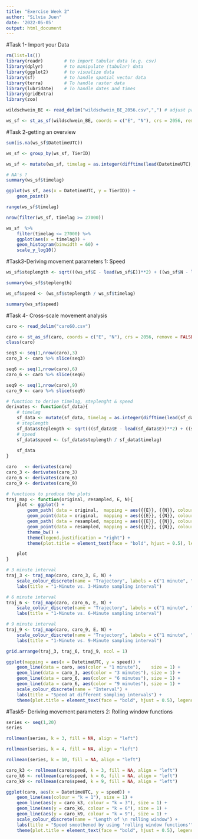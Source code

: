 ```yaml
---
title: "Exercise Week 2"
author: "Silvia Juen"
date: '2022-05-05'
output: html_document
---
```

#Task 1- Import your Data
```r
rm(list=ls())
library(readr)        # to import tabular data (e.g. csv)
library(dplyr)        # to manipulate (tabular) data
library(ggplot2)      # to visualize data
library(sf)           # to handle spatial vector data
library(terra)        # To handle raster data
library(lubridate)    # To handle dates and times
library(gridExtra)
library(zoo)
```

```r
wildschwein_BE <- read_delim("wildschwein_BE_2056.csv",",") # adjust path

ws_sf <- st_as_sf(wildschwein_BE, coords = c("E", "N"), crs = 2056, remove = FALSE)
```







#Task 2-getting an overview

```r
sum(is.na(ws_sf$DatetimeUTC))
```

```r
ws_sf <- group_by(ws_sf, TierID)

ws_sf <- mutate(ws_sf, timelag = as.integer(difftime(lead(DatetimeUTC), DatetimeUTC, units = "secs")))

# NA's ?
summary(ws_sf$timelag)
```

```r
ggplot(ws_sf, aes(x = DatetimeUTC, y = TierID)) +
    geom_point()
```


```r
range(ws_sf$timelag)
```

```r
nrow(filter(ws_sf, timelag >= 27000))
```

```r
ws_sf  %>%
    filter(timelag <= 27000) %>%
    ggplot(aes(x = timelag)) +
    geom_histogram(binwidth = 60) +
    scale_y_log10()
```








#Task3-Deriving movement parameters 1: Speed

```r
ws_sf$steplength <- sqrt(((ws_sf$E - lead(ws_sf$E))**2) + ((ws_sf$N - lead(ws_sf$N))**2)) 

summary(ws_sf$steplength)
```


```r
ws_sf$speed <- (ws_sf$steplength / ws_sf$timelag)

summary(ws_sf$speed)
```




#Task 4- Cross-scale movement analysis

```r
caro <- read_delim("caro60.csv")
```


```r
caro <- st_as_sf(caro, coords = c("E", "N"), crs = 2056, remove = FALSE)
class(caro)
```

```r
seq3 <- seq(1,nrow(caro),3)
caro_3 <- caro %>% slice(seq3)
```


```r
seq6 <- seq(1,nrow(caro),6)
caro_6 <- caro %>% slice(seq6)
```

```r
seq9 <- seq(1,nrow(caro),9)
caro_9 <- caro %>% slice(seq9)
```

```r
# function to derive timelag, steplenght & speed
derivates <- function(sf_data){
    # timelag
    sf_data <- mutate(sf_data, timelag = as.integer(difftime(lead(sf_data$DatetimeUTC), sf_data$DatetimeUTC, units = "secs")))
    # steplength
    sf_data$steplength <- sqrt(((sf_data$E - lead(sf_data$E))**2) + ((sf_data$N - lead(sf_data$N))**2)) 
    # speed
    sf_data$speed <- (sf_data$steplength / sf_data$timelag)
    
    sf_data
}
```


```r
caro   <- derivates(caro)
caro_3 <- derivates(caro_3)
caro_6 <- derivates(caro_6)
caro_9 <- derivates(caro_9)
```


```r
# functions to produce the plots
traj_map <- function(original, resampled, E, N){
    plot <- ggplot() + 
        geom_path( data = original,  mapping = aes({{E}}, {{N}}, colour = "cyan"), size = 0.8, alpha = 0.2) +
        geom_point(data = original,  mapping = aes({{E}}, {{N}}, colour = "cyan"), alpha = 0.2) + 
        geom_path( data = resampled, mapping = aes({{E}}, {{N}}, colour = "red"),  size = 1) +
        geom_point(data = resampled, mapping = aes({{E}}, {{N}}, colour = "red"),  size = 1.2) +
        theme_bw() +
        theme(legend.justification = "right") +
        theme(plot.title = element_text(face = "bold", hjust = 0.5), legend.title = element_text(face = "bold", hjust = 0.5))

    plot
}
```


```r
# 3 minute interval
traj_3 <- traj_map(caro, caro_3, E, N) + 
    scale_colour_discrete(name = "Trajectory", labels = c("1 minute", "3 minutes")) +
    labs(title = "1-Minute vs. 3-Minute sampling interval") 

# 6 minute interval
traj_6 <- traj_map(caro, caro_6, E, N) + 
    scale_colour_discrete(name = "Trajectory", labels = c("1 minute", "6 minutes")) +
    labs(title = "1-Minute vs. 6-Minute sampling interval") 

# 9 minute interval
traj_9 <- traj_map(caro, caro_9, E, N) + 
    scale_colour_discrete(name = "Trajectory", labels = c("1 minute", "9 minutes")) +
    labs(title = "1-Minute vs. 9-Minute sampling interval") 
```


```r
grid.arrange(traj_3, traj_6, traj_9, ncol = 1)
```


```r
ggplot(mapping = aes(x = DatetimeUTC, y = speed)) +
    geom_line(data = caro, aes(color = "1 minute"),    size = 1) +
    geom_line(data = caro_3, aes(color = "3 minutes"), size = 1) +
    geom_line(data = caro_6, aes(color = "6 minutes"), size = 1) +
    geom_line(data = caro_6, aes(color = "9 minutes"), size = 1) +
    scale_colour_discrete(name = "Interval") +
    labs(title = "Speed at different sampling intervals") +
    theme(plot.title = element_text(face = "bold", hjust = 0.5), legend.title = element_text(face = "bold", hjust = 0.5))
```




#Task5- Deriving movement parameters 2: Rolling window functions

```r
series <- seq(1,20)
series
```

```r
rollmean(series, k = 3, fill = NA, align = "left")
```

```r
rollmean(series, k = 4, fill = NA, align = "left")
```


```r
rollmean(series, k = 10, fill = NA, align = "left")
```


```r
caro_k3 <- rollmean(caro$speed, k = 3, fill = NA, align = "left")
caro_k6 <- rollmean(caro$speed, k = 6, fill = NA, align = "left")
caro_k9 <- rollmean(caro$speed, k = 9, fill = NA, align = "left")
```

```r
ggplot(caro, aes(x = DatetimeUTC, y = speed)) +
    geom_line(aes(colour = "k = 1"), size = 1) +
    geom_line(aes(y = caro_k3, colour = "k = 3"), size = 1) +
    geom_line(aes(y = caro_k6, colour = "k = 6"), size = 1) +
    geom_line(aes(y = caro_k9, colour = "k = 9"), size = 1) +
    scale_colour_discrete(name = "Length of \n rolling window") +
    labs(title = "Speed smoothened by using 'rolling window functions'") +
    theme(plot.title = element_text(face = "bold", hjust = 0.5), legend.title = element_text(face = "bold", hjust = 0.5))
```

```r

```

















